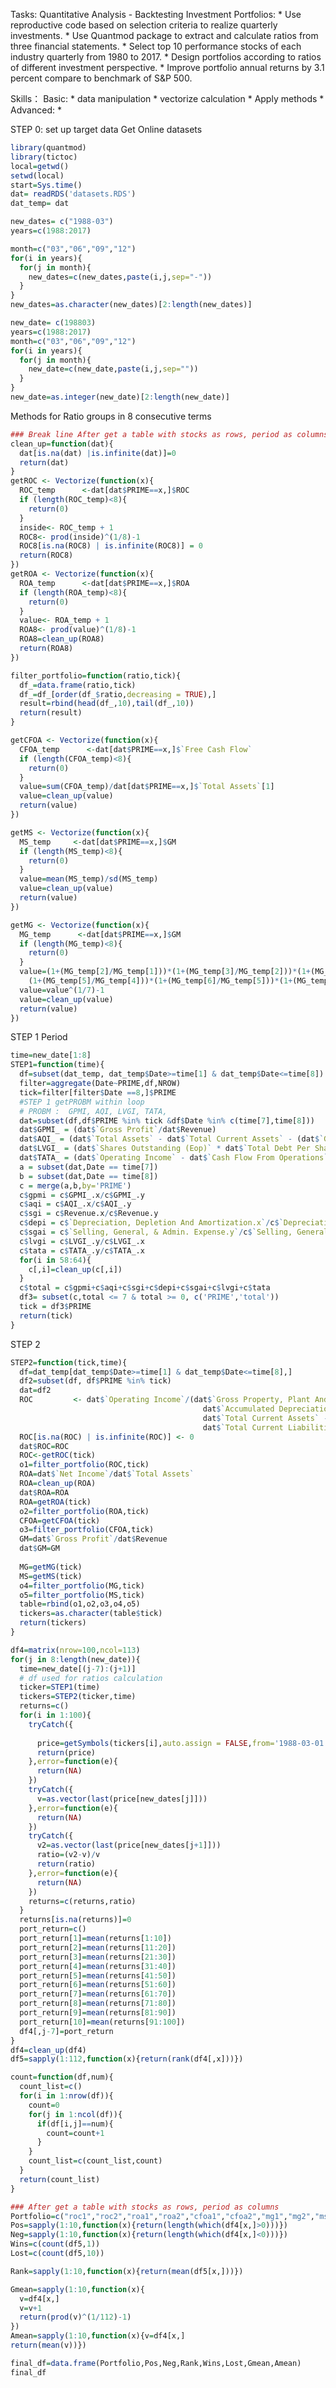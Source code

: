 Tasks:
Quantitative Analysis - Backtesting Investment Portfolios:
* Use reproductive code based on selection criteria to realize quarterly investments.
* Use Quantmod package to extract and calculate ratios from three financial statements.
* Select top 10 performance stocks of each industry quarterly from 1980 to 2017.
* Design portfolios according to ratios of different investment perspective.
* Improve portfolio annual returns by 3.1 percent compare to benchmark of S&P 500.

Skills：
  Basic:
    * data manipulation
    * vectorize calculation
    * Apply methods
    * 
  Advanced:
    * 
  

STEP 0: set up target data
Get Online datasets
```r
library(quantmod)
library(tictoc)
local=getwd()
setwd(local)
start=Sys.time()
dat= readRDS('datasets.RDS')
dat_temp= dat

new_dates= c("1988-03")
years=c(1988:2017)

month=c("03","06","09","12")
for(i in years){
  for(j in month){
    new_dates=c(new_dates,paste(i,j,sep="-"))
  }
}
new_dates=as.character(new_dates)[2:length(new_dates)]

new_date= c(198803)
years=c(1988:2017)
month=c("03","06","09","12")
for(i in years){
  for(j in month){
    new_date=c(new_date,paste(i,j,sep=""))
  }
}
new_date=as.integer(new_date)[2:length(new_date)]

```



Methods for Ratio groups in 8 consecutive terms
```r
### Break line After get a table with stocks as rows, period as columns
clean_up=function(dat){
  dat[is.na(dat) |is.infinite(dat)]=0
  return(dat)
}
getROC <- Vectorize(function(x){
  ROC_temp      <-dat[dat$PRIME==x,]$ROC
  if (length(ROC_temp)<8){
    return(0)
  }
  inside<- ROC_temp + 1
  ROC8<- prod(inside)^(1/8)-1
  ROC8[is.na(ROC8) | is.infinite(ROC8)] = 0 
  return(ROC8)
})
getROA <- Vectorize(function(x){
  ROA_temp      <-dat[dat$PRIME==x,]$ROA
  if (length(ROA_temp)<8){
    return(0)
  }
  value<- ROA_temp + 1
  ROA8<- prod(value)^(1/8)-1
  ROA8=clean_up(ROA8)
  return(ROA8)
})

filter_portfolio=function(ratio,tick){
  df_=data.frame(ratio,tick)
  df_=df_[order(df_$ratio,decreasing = TRUE),]
  result=rbind(head(df_,10),tail(df_,10))
  return(result)
}

getCFOA <- Vectorize(function(x){
  CFOA_temp      <-dat[dat$PRIME==x,]$`Free Cash Flow`
  if (length(CFOA_temp)<8){
    return(0)
  }
  value=sum(CFOA_temp)/dat[dat$PRIME==x,]$`Total Assets`[1]
  value=clean_up(value)
  return(value)
})

getMS <- Vectorize(function(x){
  MS_temp     <-dat[dat$PRIME==x,]$GM
  if (length(MS_temp)<8){
    return(0)
  }
  value=mean(MS_temp)/sd(MS_temp)
  value=clean_up(value)
  return(value)
})

getMG <- Vectorize(function(x){
  MG_temp      <-dat[dat$PRIME==x,]$GM
  if (length(MG_temp)<8){
    return(0)
  }
  value=(1+(MG_temp[2]/MG_temp[1]))*(1+(MG_temp[3]/MG_temp[2]))*(1+(MG_temp[4]/MG_temp[3]))*
    (1+(MG_temp[5]/MG_temp[4]))*(1+(MG_temp[6]/MG_temp[5]))*(1+(MG_temp[7]/MG_temp[6]))*(1+(MG_temp[8]/MG_temp[7]))
  value=value^(1/7)-1
  value=clean_up(value)
  return(value)
})
```


STEP 1
Period
```r
time=new_date[1:8]
STEP1=function(time){
  df=subset(dat_temp, dat_temp$Date>=time[1] & dat_temp$Date<=time[8])
  filter=aggregate(Date~PRIME,df,NROW)
  tick=filter[filter$Date ==8,]$PRIME
  #STEP 1 getPROBM within loop
  # PROBM :  GPMI, AQI, LVGI, TATA, 
  dat=subset(df,df$PRIME %in% tick &df$Date %in% c(time[7],time[8]))
  dat$GPMI_ = (dat$`Gross Profit`/dat$Revenue)
  dat$AQI_ = (dat$`Total Assets` - dat$`Total Current Assets` - (dat$`Gross Property, Plant And Equipment` + dat$`Accumulated Depreciation`))/dat$`Total Assets`
  dat$LVGI_ = (dat$`Shares Outstanding (Eop)` * dat$`Total Debt Per Share`)/dat$`Total Assets`
  dat$TATA_ = (dat$`Operating Income` - dat$`Cash Flow From Operations`)/dat$`Total Assets`
  a = subset(dat,Date == time[7])
  b = subset(dat,Date == time[8])
  c = merge(a,b,by='PRIME')
  c$gpmi = c$GPMI_.x/c$GPMI_.y
  c$aqi = c$AQI_.x/c$AQI_.y
  c$sgi = c$Revenue.x/c$Revenue.y
  c$depi = c$`Depreciation, Depletion And Amortization.x`/c$`Depreciation, Depletion And Amortization.y`
  c$sgai = c$`Selling, General, & Admin. Expense.y`/c$`Selling, General, & Admin. Expense.x`
  c$lvgi = c$LVGI_.y/c$LVGI_.x
  c$tata = c$TATA_.y/c$TATA_.x
  for(i in 58:64){
    c[,i]=clean_up(c[,i])
  }
  c$total = c$gpmi+c$aqi+c$sgi+c$depi+c$sgai+c$lvgi+c$tata
  df3= subset(c,total <= 7 & total >= 0, c('PRIME','total'))
  tick = df3$PRIME
  return(tick)
}

```

STEP 2
```r

STEP2=function(tick,time){
  df=dat_temp[dat_temp$Date>=time[1] & dat_temp$Date<=time[8],]
  df2=subset(df, df$PRIME %in% tick)
  dat=df2
  ROC         <- dat$`Operating Income`/(dat$`Gross Property, Plant And Equipment` +
                                           dat$`Accumulated Depreciation` +
                                           dat$`Total Current Assets` -
                                           dat$`Total Current Liabilities`)
  ROC[is.na(ROC) | is.infinite(ROC)] <- 0
  dat$ROC=ROC
  ROC<-getROC(tick)
  o1=filter_portfolio(ROC,tick)
  ROA=dat$`Net Income`/dat$`Total Assets`
  ROA=clean_up(ROA)
  dat$ROA=ROA
  ROA=getROA(tick)
  o2=filter_portfolio(ROA,tick)
  CFOA=getCFOA(tick)
  o3=filter_portfolio(CFOA,tick)
  GM=dat$`Gross Profit`/dat$Revenue
  dat$GM=GM
  
  MG=getMG(tick)
  MS=getMS(tick)
  o4=filter_portfolio(MG,tick)
  o5=filter_portfolio(MS,tick)
  table=rbind(o1,o2,o3,o4,o5)
  tickers=as.character(table$tick)
  return(tickers)
}
```


```r
df4=matrix(nrow=100,ncol=113)
for(j in 8:length(new_date)){
  time=new_date[(j-7):(j+1)]
  # df used for ratios calculation
  ticker=STEP1(time)
  tickers=STEP2(ticker,time)
  returns=c()
  for(i in 1:100){
    tryCatch({
      
      price=getSymbols(tickers[i],auto.assign = FALSE,from='1988-03-01',to='2017-12-29')[,6]
      return(price)
    },error=function(e){
      return(NA)
    })
    tryCatch({
      v=as.vector(last(price[new_dates[j]]))
    },error=function(e){
      return(NA)
    })
    tryCatch({
      v2=as.vector(last(price[new_dates[j+1]]))
      ratio=(v2-v)/v
      return(ratio)
    },error=function(e){
      return(NA)
    })
    returns=c(returns,ratio)
  }
  returns[is.na(returns)]=0
  port_return=c()
  port_return[1]=mean(returns[1:10])
  port_return[2]=mean(returns[11:20])
  port_return[3]=mean(returns[21:30])
  port_return[4]=mean(returns[31:40])
  port_return[5]=mean(returns[41:50])
  port_return[6]=mean(returns[51:60])
  port_return[7]=mean(returns[61:70])
  port_return[8]=mean(returns[71:80])
  port_return[9]=mean(returns[81:90])
  port_return[10]=mean(returns[91:100])
  df4[,j-7]=port_return
}
df4=clean_up(df4)
df5=sapply(1:112,function(x){return(rank(df4[,x]))})

count=function(df,num){
  count_list=c()
  for(i in 1:nrow(df)){
    count=0
    for(j in 1:ncol(df)){
      if(df[i,j]==num){
        count=count+1
      }
    }
    count_list=c(count_list,count)
  }
  return(count_list)
}
```




```r
### After get a table with stocks as rows, period as columns
Portfolio=c("roc1","roc2","roa1","roa2","cfoa1","cfoa2","mg1","mg2","ms1","ms2")
Pos=sapply(1:10,function(x){return(length(which(df4[x,]>0)))})
Neg=sapply(1:10,function(x){return(length(which(df4[x,]<0)))})
Wins=c(count(df5,1))
Lost=c(count(df5,10))

Rank=sapply(1:10,function(x){return(mean(df5[x,]))})

Gmean=sapply(1:10,function(x){
  v=df4[x,]
  v=v+1
  return(prod(v)^(1/112)-1)
})
Amean=sapply(1:10,function(x){v=df4[x,]
return(mean(v))})

final_df=data.frame(Portfolio,Pos,Neg,Rank,Wins,Lost,Gmean,Amean)
final_df

```

